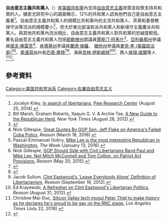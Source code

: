 '''自由意志主義共和黨人'''（{{lang-en|Libertarian Republican}}）是[[美國|美國]][[共和黨_(美國)|共和黨]]內支持[[美國自由意志主義|自由意志主義]]政策並投票支持共和黨的人。據皮尤研究中心的調查顯示，12%的共和黨人認為他們自己是自由意志主義者<ref>Jocelyn Kiley, [http://www.pewresearch.org/fact-tank/2014/08/25/in-search-of-libertarians/ In search of libertarians], [[Pew_Research_Center|Pew Research Center]] (August 25, 2014).</ref>。自由意志主義共和黨人的規模比共和黨內的主流共和黨人、茶黨和基督教保守派等流派的規模要小<ref name="NYTAnalysis">Bill Marsh, Graham Roberts, Xaquin G. V. & Archie Tse, [http://www.nytimes.com/interactive/2012/08/26/sunday-review/a-new-guide-to-the-republican-herd.html A New Guide to the Republican Herd], ''New York Times'' (August 26, 2012).</ref>，但大於東北部溫和派共和黨人和新保守主義鷹派共和黨人。與其他共和黨內流派相比，自由意志主義共和黨人對共和黨的忠誠度較低。著名自由意志主義共和黨人包括[[密歇根州|密歇根州]]眾議員[[賈斯汀·阿馬什|賈斯汀·阿馬什]]<ref>{{cite web|url=http://reason.com/archives/2012/05/30/justin-amashs-first-reelection-fight |title=Justin Amash Defends Congress' Only Libertarian Seat: Democrats (and at least one moderate Republican) are taking aim at the "next Ron Paul." |publisher=Reason.com |date=2012-05-30 |accessdate=2013-06-24}}</ref>、[[亞利桑那州|亞利桑那州]]參議員[[傑夫·佛雷克|傑夫·佛雷克]]<ref>Nick Gillespie, [http://reason.com/blog/2016/03/18/5-great-quotes-by-gop-sen-jeff-flake-on Great Quotes By GOP Sen. Jeff Flake on America's Failed Cuba Policy], ''Reason'' (March 18, 2016).</ref>、[[肯塔基州|肯塔基州]]參議員[[蘭德·保羅|蘭德·保羅]]、 [[猶他州|猶他州]]參議員[[麥克·李_(美國政治家)|麥克·李 (美國政治家)]]<ref>Pascal-Emmanuel Gobry, [http://theweek.com/articles/642542/hate-donald-trump-but-media-really-treating-unfairly Mike Lee is the most interesting Republican in Washington], ''The Week'' (January 13, 2016).</ref><ref>Nick Gillespie, [http://reason.com/blog/2015/05/20/gop-should-side-with-civil-libertarians GOP Should Side with Civil Libertarians Rand Paul and Mike Lee, Not Mitch McConnell and Tom Cotton, on Patriot Act Provisions], ''Reason'' (May 20, 2015).</ref>、[[愛達荷州|愛達荷州]]州長[[巴奇·奧特|巴奇·奧特]]<ref>{{cite web|author=Times |url=http://www.spokesman.com/stories/2009/may/16/butch-otter-evolution-libertarian/ |title=Butch Otter: Evolution of a Libertarian  |date=May 16, 2009 |publisher=Spokesman.com |accessdate=2013-07-14}}</ref><ref>{{cite web|url=http://www.libertarianrepublican.net/2010/03/idaho-gov-butch-otter-emerges-as-leader.html |title=Idaho Gov. Butch Otter emerges as leader of nationwide Repeal Obama Care States' Rights movement |publisher=Libertarian Republican |date=2010-03-18 |accessdate=2013-07-14}}</ref>、演員[[克林·伊斯威特|克林·伊斯威特]]<ref>Jacob Sullum, [http://reason.com/blog/2012/09/19/clint-eastwoods-leave-everybody-alone-de Clint Eastwood's 'Leave Everybody Alone' Definition of Libertarianism], ''Reason'' (September 19, 2012).</ref><ref>Ed Krayewski, [http://reason.com/blog/2012/08/31/a-refresher-clint-eastwood-libertarian A Refresher on Clint Eastwood's Libertarian Politics], ''Reason'' (August 31, 2012).</ref>、商人[[彼得·提爾|彼得·提爾]]等人<ref>Christine Mai-Duc, [http://www.latimes.com/nation/politics/trailguide/la-na-republican-convention-2016-trump-peter-thiel-the-openly-gay-1469141855-htmlstory.html Silicon Valley tech mogul Peter Thiel to make history as he declares he's proud to be gay on the RNC stage], ''Los Angeles Times'' (July 22, 2016).</ref><ref>{{cite web | url=http://www.politico.com/news/stories/0910/42711.html|title=They're gay, conservative and proud | work=[[Politico_(newspaper)|Politico]]|date=September 14, 2012|author=Ben Smith|quote=Thiel ... [is] a prominent supporter of libertarian causes.}}</ref>。

==參考資料==
{{Reflist|30em}}
[[Category:美国共和党派系|Category:美国共和党派系]]
[[Category:右翼自由意志主义|Category:右翼自由意志主义]]